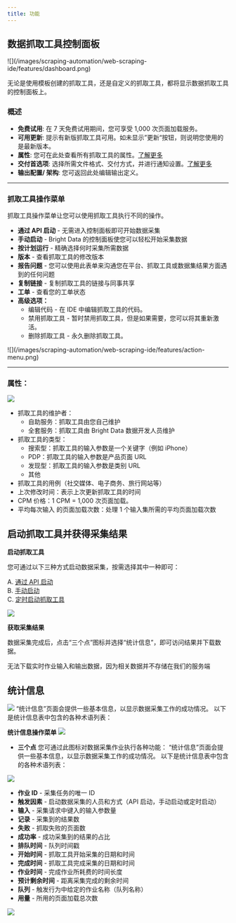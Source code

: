 ```yaml
---
title: 功能
---
```

## 数据抓取工具控制面板

<Frame>
![](/images/scraping-automation/web-scraping-ide/features/dashboard.png)
</Frame>

无论是使用模板创建的抓取工具，还是自定义的抓取工具，都将显示数据抓取工具的控制面板上。

### 概述
- **免费试用**: 在 7 天免费试用期间，您可享受 1,000 次页面加载服务。
- **可用更新**: 提示有新版抓取工具可用。如未显示”更新“按钮，则说明您使用的是最新版本。
- **属性**: 您可在此处查看所有抓取工具的属性。[了解更多](/scraping-automation/web-scraper-ide/features#properties)
- **交付首选项**: 选择所需文件格式、交付方式，并进行通知设置。[了解更多](/scraping-automation/web-scraper-ide/initiate-collection-and-delivery-options#output-schema)
- **输出配置/ 架构**: 您可返回此处编辑输出定义。

---

### 抓取工具操作菜单
抓取工具操作菜单让您可以使用抓取工具执行不同的操作。

- **通过 API 启动** - 无需进入控制面板即可开始数据采集
- **手动启动** - Bright Data 的控制面板使您可以轻松开始采集数据
- **按计划运行** - 精确选择何时采集所需数据
- **版本** - 查看抓取工具的修改版本
- **报告问题** - 您可以使用此表单来沟通您在平台、抓取工具或数据集结果方面遇到的任何问题
- **复制链接** - 复制抓取工具的链接与同事共享
- **工单** - 查看您的工单状态
- **高级选项：**
    - 编辑代码 - 在 IDE 中编辑抓取工具的代码。
    - 禁用抓取工具 - 暂时禁用抓取工具，但是如果需要，您可以将其重新激活。
    - 删除抓取工具 - 永久删除抓取工具。

<Frame>
![](/images/scraping-automation/web-scraping-ide/features/action-menu.png)
</Frame>

---

### 属性：
![](/images/scraping-automation/web-scraping-ide/features/properties.png)
- 抓取工具的维护者：
    - 自助服务：抓取工具由您自己维护
    - 全套服务：抓取工具由 Bright Data 数据开发人员维护
- 抓取工具的类型：
    - 搜索型：抓取工具的输入参数是一个关键字（例如 iPhone）
    - PDP：抓取工具的输入参数是产品页面 URL
    - 发现型：抓取工具的输入参数是类别 URL
    - 其他
- 抓取工具的用例（社交媒体、电子商务、旅行网站等）
- 上次修改时间：表示上次更新抓取工具的时间
- CPM 价格：1 CPM = 1,000 次页面加载。
- 平均每次输入 的页面加载次数：处理 1 个输入集所需的平均页面加载次数

## 启动抓取工具并获得采集结果

**启动抓取工具**

您可通过以下三种方式启动数据采集，按需选择其中一种即可：

A. [ 通过 API 启动](/scraping-automation/web-scraper-ide/initiate-collection-and-delivery-options#initiate-scraper)  
B. [手动启动](/scraping-automation/web-scraper-ide/initiate-collection-and-delivery-options#initiate-scraper)  
C. [定时启动抓取工具](/scraping-automation/web-scraper-ide/initiate-collection-and-delivery-options#initiate-scraper)  

![](/images/scraping-automation/web-scraping-ide/features/options.png)

**获取采集结果**

数据采集完成后，点击“三个点”图标并选择“统计信息”，即可访问结果并下载数据。

<Note>无法下载实时作业输入和输出数据，因为相关数据并不存储在我们的服务端</Note>

## 统计信息
![](/images/scraping-automation/web-scraping-ide/features/statistics.png)
“统计信息”页面会提供一些基本信息，以显示数据采集工作的成功情况。 以下是统计信息表中包含的各种术语列表：

**统计信息操作菜单**
![](/images/scraping-automation/web-scraping-ide/features/statistics-action-menu.png)

* **三个点**
您可通过此图标对数据采集作业执行各种功能：
“统计信息”页面会提供一些基本信息，以显示数据采集工作的成功情况。 以下是统计信息表中包含的各种术语列表：

![](/images/scraping-automation/web-scraping-ide/features/collector-runs.png)

- **作业 ID** - 采集任务的唯一 ID
- **触发因素** - 启动数据采集的人员和方式（API 启动，手动启动或定时启动）
- **输入** - 采集请求中键入的输入参数量
- **记录** - 采集到的结果数
- **失败** - 抓取失败的页面数
- **成功率** - 成功采集到的结果的占比
- **排队时间** - 队列时间戳
- **开始时间** - 抓取工具开始采集的日期和时间
- **完成时间** - 抓取工具完成采集的日期和时间
- **作业时间** - 完成作业所耗费的时间长度
- **预计剩余时间** - 距离采集完成的剩余时间
- **队列** - 触发行为中给定的作业名称（队列名称）
- **用量** - 所用的页面加载总次数

![](/images/scraping-automation/web-scraping-ide/features/three-dots.png)

